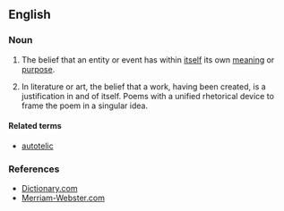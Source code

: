 ==English==

===Noun===
{{en-noun|-}}

# The belief that an entity or event has within [[itself]] its own [[meaning]] or [[purpose]].
# {{art}} In literature or art, the belief that a work, having been created, is a justification in and of itself. Poems with a unified rhetorical device to frame the poem in a singular idea.

====Related terms====
* [[autotelic]]

===References===
* [http://dictionary.reference.com/browse/autotelism Dictionary.com]
* [http://www.m-w.com/dictionary/autotelism Merriam-Webster.com]